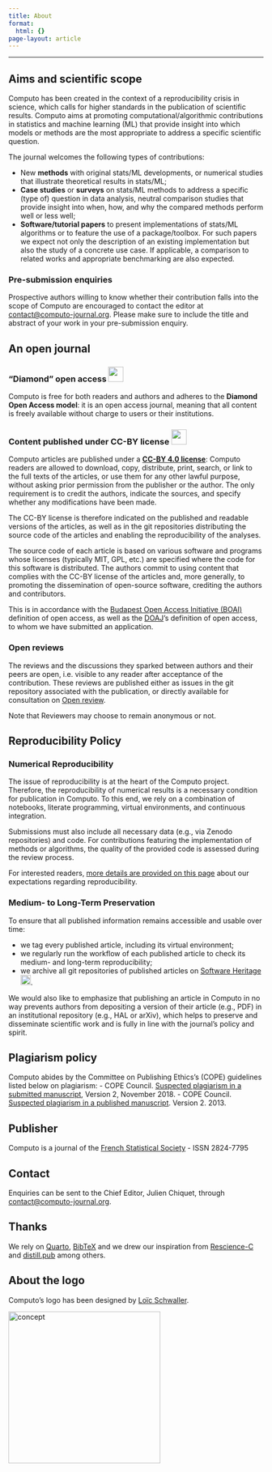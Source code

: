 ```yaml
---
title: About
format:
  html: {}
page-layout: article
---
```


---

## Aims and scientific scope

Computo has been created in the context of a reproducibility crisis in
science, which calls for higher standards in the publication of
scientific results. Computo aims at promoting
computational/algorithmic contributions in statistics and machine
learning (ML) that provide insight into which models or methods are the
most appropriate to address a specific scientific question.

The journal welcomes the following types of contributions:

- New **methods** with original stats/ML developments, or numerical
  studies that illustrate theoretical results in stats/ML;
- **Case studies** or **surveys** on stats/ML methods to address a specific
  (type of) question in data analysis, neutral comparison studies that
  provide insight into when, how, and why the compared methods perform
  well or less well;
- **Software/tutorial papers** to present implementations of stats/ML algorithms or
  to feature the use of a package/toolbox. For such papers we expect not only the description of an existing implementation but also the study of a concrete use case. If applicable, a comparison to related works and appropriate benchmarking are also expected. 

::: {.callout-note}
### Pre-submission enquiries
Prospective authors willing to  know whether their contribution falls  into the  scope of  Computo are  encouraged to  contact the editor at <contact@computo-journal.org>. Please make sure to include the title and abstract of your work in your pre-submission enquiry.
:::

## An open journal

### "Diamond" open access ![](../assets/img/open_access_logo.png){height="30px"}

Computo is free for both readers and authors and adheres to the **Diamond Open Access model**: it is an open access journal, meaning that all content is freely available without charge to users or their institutions.

### Content published under CC-BY license ![](../assets/img/cc-by.svg){height="30px"}

Computo articles are published under a **[CC-BY 4.0 license](https://creativecommons.org/licenses/by/4.0/)**: Computo readers are allowed to download, copy, distribute, print, search, or link to the full texts of the articles, or use them for any other lawful purpose, without asking prior permission from the publisher or the author. The only requirement is to credit the authors, indicate the sources, and specify whether any modifications have been made.

The CC-BY license is therefore indicated on the published and readable versions of the articles, as well as in the git repositories distributing the source code of the articles and enabling the reproducibility of the analyses.

The source code of each article is based on various software and programs whose licenses (typically MIT, GPL, etc.) are specified where the code for this software is distributed. The authors commit to using content that complies with the CC-BY license of the articles and, more generally, to promoting the dissemination of open-source software, crediting the authors and contributors.

This is in accordance with the [Budapest Open Access Initiative (BOAI)](https://en.wikipedia.org/wiki/Budapest_Open_Access_Initiative) definition of open access, as well as the [DOAJ](https://en.wikipedia.org/wiki/Directory_of_Open_Access_Journals)’s definition of open access, to whom we have submitted an application.

### Open reviews

The reviews and the discussions they sparked between authors and their peers are open, i.e. visible to any reader after acceptance of the contribution. These reviews are published either as issues in the git repository associated with the publication, or directly available for consultation on [Open review](https://openreview.net/group?id=Computo). 

Note that Reviewers may choose to remain anonymous or not.

## Reproducibility Policy

### Numerical Reproducibility

The issue of reproducibility is at the heart of the Computo project. Therefore, the reproducibility of numerical results is a necessary condition for publication in Computo. To this end, we rely on a combination of notebooks, literate programming, virtual environments, and continuous integration.

Submissions must also include all necessary data (e.g., via Zenodo repositories) and code. For contributions featuring the implementation of methods or algorithms, the quality of the provided code is assessed during the review process.

For interested readers, [more details are provided on this page](../blog/2023-07-04-what-reproducibility/index.html) about our expectations regarding reproducibility.

### Medium- to Long-Term Preservation

To ensure that all published information remains accessible and usable over time:

- we tag every published article, including its virtual environment;
- we regularly run the workflow of each published article to check its medium- and long-term reproducibility;
- we archive all git repositories of published articles on [Software Heritage](https://www.softwareheritage.org/) ![](../assets/img/logo-sh.png){height="20px"}.

We would also like to emphasize that publishing an article in Computo in no way prevents authors from depositing a version of their article (e.g., PDF) in an institutional repository (e.g., HAL or arXiv), which helps to preserve and disseminate scientific work and is fully in line with the journal's policy and spirit. 

## Plagiarism policy

Computo abides by the Committee on Publishing Ethics’s (COPE) guidelines listed below on plagiarism:
- COPE Council. [Suspected plagiarism in a submitted manuscript](https://doi.org/10.24318/cope.2019.2.1), Version 2, November 2018.
- COPE Council. [Suspected plagiarism in a published manuscript](https://doi.org/10.24318/cope.2019.2.2). Version 2. 2013.

## Publisher

Computo is a journal of the [French Statistical Society](https://sfds.asso.fr/) - ISSN 2824-7795

## Contact
Enquiries can be sent to the Chief Editor, Julien Chiquet, through <contact@computo-journal.org>.

## Thanks

We rely on [Quarto](https://quarto.org/),
[BibTeX](http://www.bibtex.org/) and we drew our inspiration
from [Rescience-C](https://rescience.github.io/) and
[distill.pub](https://distill.pub/) among others.

## About the logo

Computo's logo has been designed by [Loïc Schwaller](https://loack.me/).

<img src="/assets/img/computo_concept.png" alt="concept" width="300"/>
